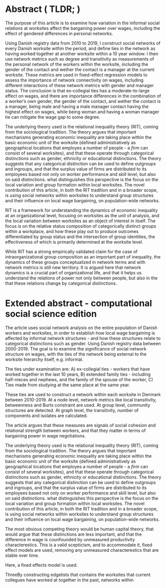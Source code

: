 
# Abstract ( TLDR; )

The purpose of this article is to examine how variation in the informal social relations at worksites affect the bargaining power over wages, including the effect of gendered differences in personal networks. 

Using Danish registry data from 2010 to 2019, I construct social networks of every Danish worksite within the period, and define ties in the network as having worked together at another worksite within a 10 year window. I then use network metrics such as degree and transitivity as measurements of the personal network of the workers within the worksite, including the gender of the contact and wether the contact is a manager at the current worksite. These metrics are used in fixed-effect regression models to assess the importance of network connectivity on wages, including different interactions of these network metrics with gender and manager status. The conclusion is that ex-collegial ties has a moderate-to-large effect on wages, and there are importance differences in the combination of a worker's own gender, the gender of the contact, and wether the contact is a manager, being male and having a male manager contact having the highest effect on wages, while being woman and having a woman manager tie can mitigate the wage gap to some degree.  

The underlying theory used is the relational inequality theory (RIT), coming from the sociological tradition. The theory argues that important mechanisms generating economic inequality are taking place within the basic economic unit of the worksite (defined administratively as geographical locations that employes a number of people - a *firm* can consist of several worksites), and that these operate through categorical distinctions such as gender, ethnicity or educational distinctions. The theory suggests that any categorical distinction can be used to define outgroups and ingroups, and that the surplus value of firms are distributed to its employees based not only on worker performance and skill level, but also on said distinctions. what distinguishes this perspective is the focus on the local variation and group formation within local worksites. The novel contribution of this article, in both the RIT tradition and in a broader scope, is using social networks within worksites to understand group structures and their influence on local wage bargaining, on population-wide networks.


RIT is a framework for understanding the dynamics of economic inequality at an organizational level, focusing on worksites as the unit of analysis, and the local variation between worksites as an object of interest in itself. The focus is on the relative status composition of categorically distinct groups within a workplace, and how these play out to produce outcomes differentiated by group status and the intersection of group identities, the effectiveness of which is primarily determined at the worksite  level.  

While RIT has a strong empirically validated claim for the case of intraorganizational group composition as an important part of inequality, the dynamics of these groups conceptualized in network terms and with network metrics is still new territory.  It is argued here that network dynamics is a crucial part of organizational life, and that it helps us understand the relations of power not only between people, but also in the that these relations change by categorical distinctions. 



# Extended abstract - computational social science edition 


The article uses social network analysis on the entire population of Danish workers and worksites, in order to establish how local wage bargaining is affected by informal network structures - and how these structures relate to categorical distinctions such as gender. Using Danish registry data between 2000-2019. The goal is to examine the significance of social network structure on wages, with the ties of the network being external to the worksite hierarchy itself, e.g. informal. 

The ties under examination are: A) ex-collegial ties - workers that have worked together in the last 10 years, B) extended family ties - including half-nieces and nephews, and the family of the spouse of the worker, C) Ties made from studying at the same place at the same year.

These ties are used to construct a network within each worksite in Denmark between 2010-2019. At a node level, network metrics like local transitivity, betweenness and Burts constraint are used. At group level, community structures are detected. At graph level, the transitivity, number of components and isolates are calculated.  

The article argues that these measures are signals of social cohesion and relational strength between workers, and that they matter in terms of bargaining power in wage negotiations. 

The underlying theory used is the relational inequality theory (RIT), coming from the sociological tradition. The theory argues that important mechanisms generating economic inequality are taking place within the basic economic unit of the worksite (defined administratively as geographical locations that employes a number of people - a *firm* can consist of several worksites), and that these operate through categorical distinctions such as gender, ethnicity or educational distinctions. The theory suggests that any categorical distinction can be used to define outgroups and ingroups, and that the surplus value of firms are distributed to its employees based not only on worker performance and skill level, but also on said distinctions. what distinguishes this perspective is the focus on the local variation and group formation within local worksites. The novel contribution of this article, in both the RIT tradition and in a broader scope, is using social networks within worksites to understand group structures and their influence on local wage bargaining, on population-wide networks.




The most obvious competing theory would be human capital theory, that would argue that these distinctions are less important, and that the difference in wage is counfounded by unmeasured productivity characterestics. This is a valid scepticism, and to accommodate it, fixed effect models are used, removing any unmeasured characterestics that are stable over time. 





Here, a fixed effects model is used. 

ThreeBy constructing edgelists that contains the worksites that current collegues have worked at together in the past, networks within 





